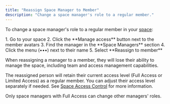 ```yaml
---
title: "Reassign Space Manager to Member"
description: "Change a space manager's role to a regular member."
---
```



To change a space manager's role to a regular member in your [space](/help/intro-to-spaces):

<Steps>
1. Go to your space
2. Click the **Manage access** button next to the member avatars
3. Find the manager in the **Space Managers** section
4. Click the menu (•••) next to their name
5. Select **Reassign to member**
</Steps>

When reassigning a manager to a member, they will lose their ability to manage the space, including team and access management capabilities.

The reassigned person will retain their current access level (Full Access or Limited Access) as a regular member. You can adjust their access level separately if needed. See [Space Access Control](/help/space-access-control) for more information.

<Aside type="note">
Only space managers with Full Access can change other managers' roles.
</Aside>
